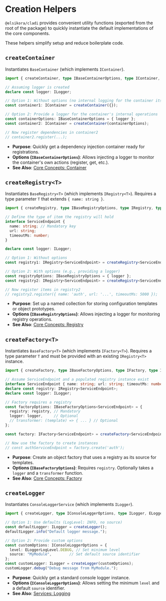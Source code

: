 # Creation Helpers

`@elsikora/cladi` provides convenient utility functions (exported from the root of the package) to quickly instantiate the default implementations of the core components.

These helpers simplify setup and reduce boilerplate code.

## `createContainer`

Instantiates `BaseContainer` (which implements `IContainer`).

```typescript filename="src/container-setup.ts" copy
import { createContainer, type IBaseContainerOptions, type IContainer, type ILogger } from '@elsikora/cladi';

// Assuming logger is created
declare const logger: ILogger;

// Option 1: Without options (no internal logging for the container itself)
const container1: IContainer = createContainer({});

// Option 2: Provide a logger for the container's internal operations
const containerOptions: IBaseContainerOptions = { logger };
const container2: IContainer = createContainer(containerOptions);

// Now register dependencies in container2
// container2.register(...);
```

- **Purpose**: Quickly get a dependency injection container ready for registrations.
- **Options (`IBaseContainerOptions`)**: Allows injecting a logger to monitor the container's own actions (register, get, etc.).
- **See Also**: [Core Concepts: Container](/core-concepts/container)

## `createRegistry<T>`

Instantiates `BaseRegistry<T>` (which implements `IRegistry<T>`). Requires a type parameter `T` that extends `{ name: string }`.

```typescript filename="src/registry-setup.ts" copy
import { createRegistry, type IBaseRegistryOptions, type IRegistry, type ILogger } from '@elsikora/cladi';

// Define the type of item the registry will hold
interface ServiceEndpoint { 
  name: string; // Mandatory key
  url: string; 
  timeoutMs: number; 
}

declare const logger: ILogger;

// Option 1: Without options
const registry1: IRegistry<ServiceEndpoint> = createRegistry<ServiceEndpoint>({});

// Option 2: With options (e.g., providing a logger)
const registryOptions: IBaseRegistryOptions = { logger };
const registry2: IRegistry<ServiceEndpoint> = createRegistry<ServiceEndpoint>(registryOptions);

// Now register items in registry2
// registry2.register({ name: 'auth', url: '...', timeoutMs: 5000 });
```

- **Purpose**: Set up a named collection for storing configuration templates or object prototypes.
- **Options (`IBaseRegistryOptions`)**: Allows injecting a logger for monitoring registry operations.
- **See Also**: [Core Concepts: Registry](/core-concepts/registry)

## `createFactory<T>`

Instantiates `BaseFactory<T>` (which implements `IFactory<T>`). Requires a type parameter `T` and must be provided with an existing `IRegistry<T>` instance.

```typescript filename="src/factory-setup.ts" copy
import { createFactory, type IBaseFactoryOptions, type IFactory, type IRegistry, type ILogger } from '@elsikora/cladi';

// Assume ServiceEndpoint and a populated registry instance exist
interface ServiceEndpoint { name: string; url: string; timeoutMs: number; }
declare const registry: IRegistry<ServiceEndpoint>;
declare const logger: ILogger;

// Factory requires a registry
const factoryOptions: IBaseFactoryOptions<ServiceEndpoint> = {
  registry: registry, // Mandatory
  logger: logger,     // Optional
  // transformer: (template) => { ... } // Optional
};

const factory: IFactory<ServiceEndpoint> = createFactory<ServiceEndpoint>(factoryOptions);

// Now use the factory to create instances
// const authServiceEndpoint = factory.create('auth');
```

- **Purpose**: Create an object factory that uses a registry as its source for templates.
- **Options (`IBaseFactoryOptions`)**: Requires `registry`. Optionally takes a `logger` and a `transformer` function.
- **See Also**: [Core Concepts: Factory](/core-concepts/factory)

## `createLogger`

Instantiates `ConsoleLoggerService` (which implements `ILogger`).

```typescript filename="src/logger-setup.ts" copy
import { createLogger, type IConsoleLoggerOptions, type ILogger, ELoggerLogLevel } from '@elsikora/cladi';

// Option 1: Use defaults (LogLevel: INFO, no source)
const defaultLogger: ILogger = createLogger();
defaultLogger.info("Default logger message.");

// Option 2: Provide custom options
const customOptions: IConsoleLoggerOptions = {
  level: ELoggerLogLevel.DEBUG, // Set minimum level
  source: "MyModule",        // Set default source identifier
};
const customLogger: ILogger = createLogger(customOptions);
customLogger.debug("Debug message from MyModule.");
```

- **Purpose**: Quickly get a standard console logger instance.
- **Options (`IConsoleLoggerOptions`)**: Allows setting the minimum `level` and a default `source` identifier.
- **See Also**: [Services: Logging](/services/logging) 